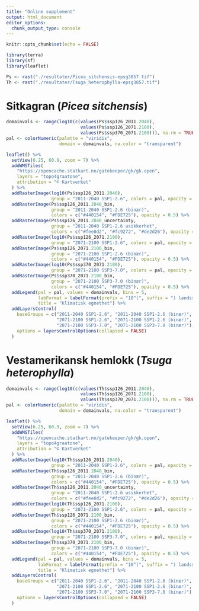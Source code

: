 ```yaml
---
title: "Online supplement"
output: html_document
editor_options: 
  chunk_output_type: console
---
```


```r
knitr::opts_chunk$set(echo = FALSE)

library(terra)
library(sf)
library(leaflet)
```

```r
Ps <- rast("./resultater/Picea_sitchensis-epsg3857.tif")
Th <- rast("./resultater/Tsuga_heterophylla-epsg3857.tif")
```

# Sitkagran (*Picea sitchensis*)

```r
domainvals <- range(log10(c(values(Ps$ssp126_2011.2040), 
                            values(Ps$ssp126_2071.2100),
                            values(Ps$ssp370_2071.2100))), na.rm = TRUE)
pal <- colorNumeric(palette = "viridis", 
                    domain = domainvals, na.color = "transparent")

leaflet() %>%
  setView(6.25, 60.9, zoom = 7) %>% 
  addWMSTiles(
    "https://opencache.statkart.no/gatekeeper/gk/gk.open",
    layers = "topo4graatone",
    attribution = "© Kartverket"
  ) %>% 
  addRasterImage(log10(Ps$ssp126_2011.2040), 
                 group = "2011-2040 SSP1-2.6", colors = pal, opacity = 0.5) %>%
  addRasterImage(Ps$ssp126_2011.2040_bin, 
                 group = "2011-2040 SSP1-2.6 (binær)", 
                 colors = c("#440154", "#FDE725"), opacity = 0.5) %>%
  addRasterImage(Ps$ssp126_2011.2040_uncertainty, 
                 group = "2011-2040 SSP1-2.6 usikkerhet", 
                 colors = c("#fee0d2", "#fc9272", "#de2d26"), opacity = 0.5) %>%
  addRasterImage(log10(Ps$ssp126_2071.2100), 
                 group = "2071-2100 SSP1-2.6", colors = pal, opacity = 0.5) %>%
  addRasterImage(Ps$ssp126_2071.2100_bin, 
                 group = "2071-2100 SSP1-2.6 (binær)", 
                 colors = c("#440154", "#FDE725"), opacity = 0.5) %>%
  addRasterImage(log10(Ps$ssp370_2071.2100), 
                 group = "2071-2100 SSP3-7.0", colors = pal, opacity = 0.5) %>%
  addRasterImage(Ps$ssp370_2071.2100_bin, 
                 group = "2071-2100 SSP3-7.0 (binær)", 
                 colors = c("#440154", "#FDE725"), opacity = 0.5) %>%
  addLegend(pal = pal, values = domainvals, bins = 5, 
            labFormat = labelFormat(prefix = "10^(", suffix = ") landssnittet 2011-2040"), 
            title = "Klimatisk egnethet") %>% 
  addLayersControl(
    baseGroups = c("2011-2040 SSP1-2.6", "2011-2040 SSP1-2.6 (binær)", "2011-2040 SSP1-2.6 usikkerhet",
                   "2071-2100 SSP1-2.6", "2071-2100 SSP1-2.6 (binær)",
                   "2071-2100 SSP3-7.0", "2071-2100 SSP3-7.0 (binær)"),
    options = layersControlOptions(collapsed = FALSE)
  )
```

# Vestamerikansk hemlokk (*Tsuga heterophylla*)

```r
domainvals <- range(log10(c(values(Th$ssp126_2011.2040), 
                            values(Th$ssp126_2071.2100),
                            values(Th$ssp370_2071.2100))), na.rm = TRUE)
pal <- colorNumeric(palette = "viridis", 
                    domain = domainvals, na.color = "transparent")

leaflet() %>%
  setView(6.25, 60.9, zoom = 7) %>% 
  addWMSTiles(
    "https://opencache.statkart.no/gatekeeper/gk/gk.open",
    layers = "topo4graatone",
    attribution = "© Kartverket"
  ) %>% 
  addRasterImage(log10(Th$ssp126_2011.2040), 
                 group = "2011-2040 SSP1-2.6", colors = pal, opacity = 0.5) %>%
  addRasterImage(Th$ssp126_2011.2040_bin, 
                 group = "2011-2040 SSP1-2.6 (binær)", 
                 colors = c("#440154", "#FDE725"), opacity = 0.5) %>%
  addRasterImage(Th$ssp126_2011.2040_uncertainty, 
                 group = "2011-2040 SSP1-2.6 usikkerhet", 
                 colors = c("#fee0d2", "#fc9272", "#de2d26"), opacity = 0.5) %>%
  addRasterImage(log10(Th$ssp126_2071.2100), 
                 group = "2071-2100 SSP1-2.6", colors = pal, opacity = 0.5) %>%
  addRasterImage(Th$ssp126_2071.2100_bin, 
                 group = "2071-2100 SSP1-2.6 (binær)", 
                 colors = c("#440154", "#FDE725"), opacity = 0.5) %>%
  addRasterImage(log10(Th$ssp370_2071.2100), 
                 group = "2071-2100 SSP3-7.0", colors = pal, opacity = 0.5) %>%
  addRasterImage(Th$ssp370_2071.2100_bin, 
                 group = "2071-2100 SSP3-7.0 (binær)", 
                 colors = c("#440154", "#FDE725"), opacity = 0.5) %>%
  addLegend(pal = pal, values = domainvals, bins = 5, 
            labFormat = labelFormat(prefix = "10^(", suffix = ") landssnittet 2011-2040"), 
            title = "Klimatisk egnethet") %>% 
  addLayersControl(
    baseGroups = c("2011-2040 SSP1-2.6", "2011-2040 SSP1-2.6 (binær)", "2011-2040 SSP1-2.6 usikkerhet",
                   "2071-2100 SSP1-2.6", "2071-2100 SSP1-2.6 (binær)",
                   "2071-2100 SSP3-7.0", "2071-2100 SSP3-7.0 (binær)"),
    options = layersControlOptions(collapsed = FALSE)
  )
```
